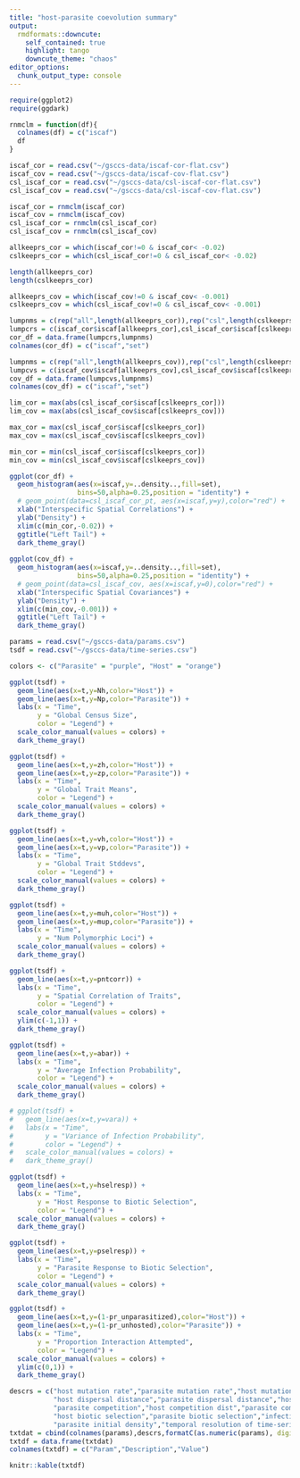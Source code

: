 ```yaml
---
title: "host-parasite coevolution summary"
output:
  rmdformats::downcute:
    self_contained: true
    highlight: tango
    downcute_theme: "chaos"
editor_options: 
  chunk_output_type: console
---
```


<!-- <iframe src="https://player.vimeo.com/video/712261773?h=148675a6d9&loop=1&title=0&byline=0&portrait=0" width="320" height="160" frameborder="0" allow="autoplay; fullscreen; picture-in-picture" allowfullscreen></iframe> -->

```r
require(ggplot2)
require(ggdark)

rnmclm = function(df){
  colnames(df) = c("iscaf")
  df
}

iscaf_cor = read.csv("~/gsccs-data/iscaf-cor-flat.csv")
iscaf_cov = read.csv("~/gsccs-data/iscaf-cov-flat.csv")
csl_iscaf_cor = read.csv("~/gsccs-data/csl-iscaf-cor-flat.csv")
csl_iscaf_cov = read.csv("~/gsccs-data/csl-iscaf-cov-flat.csv")

iscaf_cor = rnmclm(iscaf_cor)
iscaf_cov = rnmclm(iscaf_cov)
csl_iscaf_cor = rnmclm(csl_iscaf_cor)
csl_iscaf_cov = rnmclm(csl_iscaf_cov)

allkeeprs_cor = which(iscaf_cor!=0 & iscaf_cor< -0.02)
cslkeeprs_cor = which(csl_iscaf_cor!=0 & csl_iscaf_cor< -0.02)

length(allkeeprs_cor)
length(cslkeeprs_cor)

allkeeprs_cov = which(iscaf_cov!=0 & iscaf_cov< -0.001)
cslkeeprs_cov = which(csl_iscaf_cov!=0 & csl_iscaf_cov< -0.001)

lumpnms = c(rep("all",length(allkeeprs_cor)),rep("csl",length(cslkeeprs_cor)))
lumpcrs = c(iscaf_cor$iscaf[allkeeprs_cor],csl_iscaf_cor$iscaf[cslkeeprs_cor])
cor_df = data.frame(lumpcrs,lumpnms)
colnames(cor_df) = c("iscaf","set")

lumpnms = c(rep("all",length(allkeeprs_cov)),rep("csl",length(cslkeeprs_cov)))
lumpcvs = c(iscaf_cov$iscaf[allkeeprs_cov],csl_iscaf_cov$iscaf[cslkeeprs_cov])
cov_df = data.frame(lumpcvs,lumpnms)
colnames(cov_df) = c("iscaf","set")

lim_cor = max(abs(csl_iscaf_cor$iscaf[cslkeeprs_cor]))
lim_cov = max(abs(csl_iscaf_cov$iscaf[cslkeeprs_cov]))

max_cor = max(csl_iscaf_cor$iscaf[cslkeeprs_cor])
max_cov = max(csl_iscaf_cov$iscaf[cslkeeprs_cov])

min_cor = min(csl_iscaf_cor$iscaf[cslkeeprs_cor])
min_cov = min(csl_iscaf_cov$iscaf[cslkeeprs_cov])

ggplot(cor_df) + 
  geom_histogram(aes(x=iscaf,y=..density..,fill=set),
                 bins=50,alpha=0.25,position = "identity") +
  # geom_point(data=csl_iscaf_cor_pt, aes(x=iscaf,y=y),color="red") +
  xlab("Interspecific Spatial Correlations") +
  ylab("Density") +
  xlim(c(min_cor,-0.02)) +
  ggtitle("Left Tail") +
  dark_theme_gray()
  
ggplot(cov_df) + 
  geom_histogram(aes(x=iscaf,y=..density..,fill=set),
                 bins=50,alpha=0.25,position = "identity") +
  # geom_point(data=csl_iscaf_cov, aes(x=iscaf,y=0),color="red") +
  xlab("Interspecific Spatial Covariances") +
  ylab("Density") +
  xlim(c(min_cov,-0.001)) +
  ggtitle("Left Tail") +
  dark_theme_gray()

params = read.csv("~/gsccs-data/params.csv")
tsdf = read.csv("~/gsccs-data/time-series.csv")

colors <- c("Parasite" = "purple", "Host" = "orange")

ggplot(tsdf) + 
  geom_line(aes(x=t,y=Nh,color="Host")) +
  geom_line(aes(x=t,y=Np,color="Parasite")) +
  labs(x = "Time",        
       y = "Global Census Size",        
       color = "Legend") +   
  scale_color_manual(values = colors) +
  dark_theme_gray()

ggplot(tsdf) + 
  geom_line(aes(x=t,y=zh,color="Host")) +
  geom_line(aes(x=t,y=zp,color="Parasite")) +
  labs(x = "Time",        
       y = "Global Trait Means",        
       color = "Legend") +   
  scale_color_manual(values = colors) +
  dark_theme_gray()

ggplot(tsdf) + 
  geom_line(aes(x=t,y=vh,color="Host")) +
  geom_line(aes(x=t,y=vp,color="Parasite")) +
  labs(x = "Time",        
       y = "Global Trait Stddevs",        
       color = "Legend") +   
  scale_color_manual(values = colors) +
  dark_theme_gray()

ggplot(tsdf) + 
  geom_line(aes(x=t,y=muh,color="Host")) +
  geom_line(aes(x=t,y=mup,color="Parasite")) +
  labs(x = "Time",
       y = "Num Polymorphic Loci") +   
  scale_color_manual(values = colors) +
  dark_theme_gray()

ggplot(tsdf) + 
  geom_line(aes(x=t,y=pntcorr)) +
  labs(x = "Time",        
       y = "Spatial Correlation of Traits",        
       color = "Legend") +   
  scale_color_manual(values = colors) +
  ylim(c(-1,1)) +
  dark_theme_gray()

ggplot(tsdf) + 
  geom_line(aes(x=t,y=abar)) +
  labs(x = "Time",
       y = "Average Infection Probability",        
       color = "Legend") +   
  scale_color_manual(values = colors) +
  dark_theme_gray()

# ggplot(tsdf) + 
#   geom_line(aes(x=t,y=vara)) +
#   labs(x = "Time",        
#        y = "Variance of Infection Probability",
#        color = "Legend") +   
#   scale_color_manual(values = colors) +
#   dark_theme_gray()

ggplot(tsdf) + 
  geom_line(aes(x=t,y=hselresp)) +
  labs(x = "Time",        
       y = "Host Response to Biotic Selection",        
       color = "Legend") +   
  scale_color_manual(values = colors) +
  dark_theme_gray()

ggplot(tsdf) + 
  geom_line(aes(x=t,y=pselresp)) +
  labs(x = "Time",        
       y = "Parasite Response to Biotic Selection",
       color = "Legend") +   
  scale_color_manual(values = colors) +
  dark_theme_gray()

ggplot(tsdf) + 
  geom_line(aes(x=t,y=(1-pr_unparasitized),color="Host")) +
  geom_line(aes(x=t,y=(1-pr_unhosted),color="Parasite")) +
  labs(x = "Time",        
       y = "Proportion Interaction Attempted",        
       color = "Legend") +   
  scale_color_manual(values = colors) +
  ylim(c(0,1)) +
  dark_theme_gray()

descrs = c("host mutation rate","parasite mutation rate","host mutation effect size","parasite mutation effect size",
           "host dispersal distance","parasite dispersal distance","host-parasite interaction dist","host competition",
           "parasite competition","host competition dist","parasite competition dist","host base fitness","parasite base fitness",
           "host biotic selection","parasite biotic selection","infection probability sensitivity","host initial density",
           "parasite initial density","temporal resolution of time-series")
txtdat = cbind(colnames(params),descrs,formatC(as.numeric(params), digits = 1, format = "e", drop0trailing = FALSE))
txtdf = data.frame(txtdat)
colnames(txtdf) = c("Param","Description","Value")

knitr::kable(txtdf)
```
